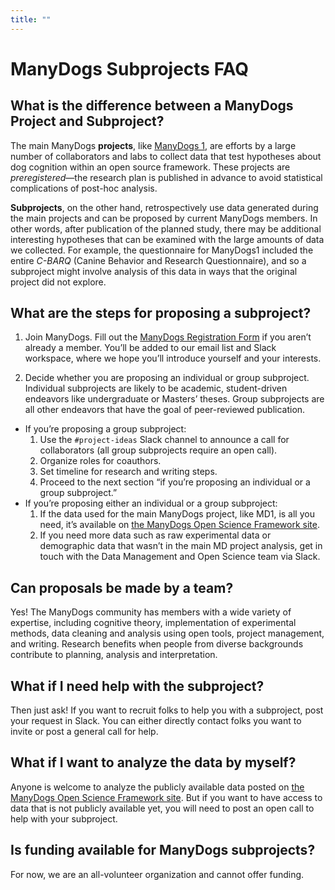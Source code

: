 ```yaml
---
title: ""
---
```


# ManyDogs Subprojects FAQ

## What is the difference between a ManyDogs Project and Subproject?
The main ManyDogs **projects**, like [ManyDogs 1](manydogs1.html), are efforts by a large number of collaborators and labs to collect data that test hypotheses about dog cognition within an open source framework. These projects are *preregistered*---the research plan is published in advance to avoid statistical complications of post-hoc analysis.  

**Subprojects**, on the other hand, retrospectively use data generated during the main projects and can be proposed by current ManyDogs members. In other words, after publication of the planned study, there may be additional interesting hypotheses that can be examined with the large amounts of data we collected. For example, the questionnaire for ManyDogs1 included the entire _C-BARQ_ (Canine Behavior and Research Questionnaire), and so a subproject might involve analysis of this data in ways that the original project did not explore. 


## What are the steps for proposing a subproject?

1. Join ManyDogs.  Fill out the [ManyDogs Registration Form](https://docs.google.com/forms/d/e/1FAIpQLSdf_VKUTtblsFNOKItO1W67zQz5Po2NKYMD71k4z5gh_Inuyg/viewform?pli=1) if you aren't already a member. You'll be added to our email list and Slack workspace, where we hope you'll introduce yourself and your interests.
    
2. Decide whether you are proposing an individual or group subproject.  Individual subprojects are likely to be academic, student-driven endeavors like undergraduate or Masters' theses. Group subprojects are all other endeavors that have the goal of peer-reviewed publication.
    
* If you're proposing a group subproject:  
    1. Use the `#project-ideas` Slack channel to announce a call for collaborators (all group subprojects require an open call).  
    2. Organize roles for coauthors.  
    3. Set timeline for research and writing steps.  
    4. Proceed to the next section "if you're proposing an individual or a group subproject."  
* If you're proposing either an individual or a group subproject:
    1. If the data used for the main ManyDogs project, like MD1, is all you need, it's available on [the ManyDogs Open Science Framework site](https://osf.io/9r5xf/). 
    2. If you need more data such as raw experimental data or demographic data that wasn't in the main MD project analysis, get in touch with the Data Management and Open Science team via Slack.  

## Can proposals be made by a team?

Yes! The ManyDogs community has members with a wide variety of expertise, including cognitive theory, implementation of experimental methods, data cleaning and analysis using open tools, project management, and writing. 
Research benefits when people from diverse backgrounds contribute to planning, analysis and interpretation. 

## What if I need help with the subproject?

Then just ask! If you want to recruit folks to help you with a subproject, post your request in Slack. You can either directly contact folks you want to invite or post a general call for help.

## What if I want to analyze the data by myself?

Anyone is welcome to analyze the publicly available data posted on [the ManyDogs Open Science Framework site](https://osf.io/9r5xf/). But if you want to have access to data that is not publicly available yet, you will need to post an open call to help with your subproject.

## Is funding available for ManyDogs subprojects?

For now, we are an all-volunteer organization and cannot offer funding.

